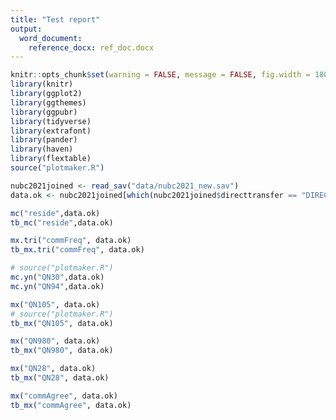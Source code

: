 ---
title: "Test report"
output:
  word_document:
    reference_docx: ref_doc.docx
---

<!-- Setup and library calls -->
```{r setup, include=FALSE}
knitr::opts_chunk$set(warning = FALSE, message = FALSE, fig.width = 180, fig.height = 10)
library(knitr)
library(ggplot2)
library(ggthemes)
library(ggpubr)
library(tidyverse)
library(extrafont)
library(pander)
library(haven)
library(flextable)
source("plotmaker.R")
```
<!-- Reads and formats -->
```{R echo=FALSE}
nubc2021joined <- read_sav("data/nubc2021_new.sav")
data.ok <- nubc2021joined[which(nubc2021joined$directtransfer == "DIRECT-ENTRY" & nubc2021joined$campusName == "Okanagan"),]
```

```{R echo = FALSE, fig.height = 60}
mc("reside",data.ok)
tb_mc("reside",data.ok)
```

```{R echo = FALSE, fig.height = 60}
mx.tri("commFreq", data.ok)
tb_mx.tri("commFreq", data.ok)
```

```{R echo = FALSE, fig.height = 75}
# source("plotmaker.R")
mc.yn("QN30",data.ok)
mc.yn("QN94",data.ok)
```

```{R echo = FALSE, fig.height = 75}
mx("QN105", data.ok)
# source("plotmaker.R")
tb_mx("QN105", data.ok)
```

```{R echo = FALSE, fig.height = 75}
mx("QN980", data.ok)
tb_mx("QN980", data.ok)
```

```{R echo = FALSE, fig.height = 75}
mx("QN28", data.ok)
tb_mx("QN28", data.ok)
```

```{R echo = FALSE, fig.height = 75}
mx("commAgree", data.ok)
tb_mx("commAgree", data.ok)
```



